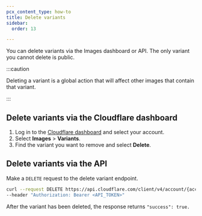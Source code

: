 ```yaml
---
pcx_content_type: how-to
title: Delete variants
sidebar:
  order: 13

---
```


You can delete variants via the Images dashboard or API. The only variant you cannot delete is public.

:::caution


Deleting a variant is a global action that will affect other images that contain that variant.


:::

## Delete variants via the Cloudflare dashboard

1. Log in to the [Cloudflare dashboard](https://dash.cloudflare.com/login) and select your account.
2. Select **Images** > **Variants**.
3. Find the variant you want to remove and select **Delete**.

## Delete variants via the API

Make a `DELETE` request to the delete variant endpoint.

```bash
curl --request DELETE https://api.cloudflare.com/client/v4/account/{account_id}/images/v1/variants/{variant_name} \
--header "Authorization: Bearer <API_TOKEN>"
```

After the variant has been deleted, the response returns `"success": true.`
